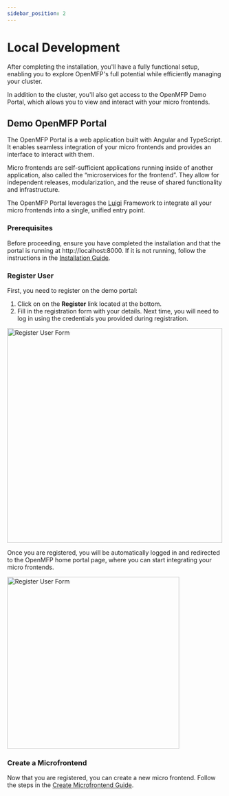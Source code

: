 ```yaml
---
sidebar_position: 2
---
```


# Local Development

After completing the installation, you'll have a fully functional setup, enabling you to explore OpenMFP's full potential while efficiently managing your cluster.

In addition to the cluster, you'll also get access to the OpenMFP Demo Portal, which allows you to view and interact with your micro frontends.

## Demo OpenMFP Portal

The OpenMFP Portal is a web application built with Angular and TypeScript. It enables seamless integration of your micro frontends and provides an interface to interact with them.

Micro frontends are self-sufficient applications running inside of another application, also called the “microservices for the frontend”. They allow for independent releases, modularization, and the reuse of shared functionality and infrastructure.

The OpenMFP Portal leverages the [Luigi](https://luigi-project.io/) Framework to integrate all your micro frontends into a single, unified entry point.

### Prerequisites

Before proceeding, ensure you have completed the installation and that the portal is running at http://localhost:8000. If it is not running, follow the instructions in the [Installation Guide](installation.mdx).

### Register User 

First, you need to register on the demo portal:

1. Click on on the **Register** link located at the bottom.
2. Fill in the registration form with your details. Next time, you will need to log in using the credentials you provided during registration.

<div style={{textAlign: 'center'}}>
<img src={RegisterUserImgUrl} height="500" alt="Register User Form"/>
</div>

Once you are registered, you will be automatically logged in and redirected to the OpenMFP home portal page, where you can start integrating your micro frontends.

<div style={{textAlign: 'center'}}>
<img src={OpenMFPPortalImgUrl} height="400" alt="Register User Form"/>
</div>

### Create a Microfrontend  

Now that you are registered, you can create a new micro frontend. Follow the steps in the [Create Microfrontend Guide](create-microfrontend.mdx).
